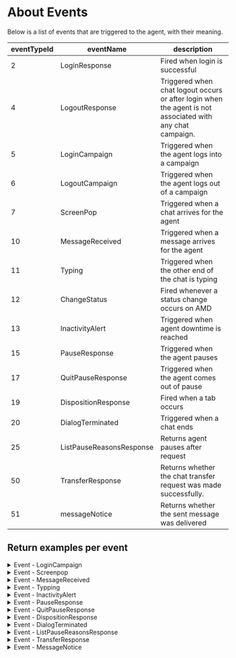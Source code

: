 # About Events

Below is a list of events that are triggered to the agent, with their meaning.

| eventTypeId | eventName | description |
| ----------- | --------- | ----------- |
| 2 | LoginResponse | Fired when login is successful |
| 4 | LogoutResponse | Triggered when chat logout occurs or after login when the agent is not associated with any chat campaign. |
| 5 | LoginCampaign | Triggered when the agent logs into a campaign |
| 6 | LogoutCampaign | Triggered when the agent logs out of a campaign |
| 7 | ScreenPop | Triggered when a chat arrives for the agent |
| 10 | MessageReceived | Triggered when a message arrives for the agent |
| 11 | Typing | Triggered when the other end of the chat is typing |
| 12 | ChangeStatus | Fired whenever a status change occurs on AMD |
| 13 | InactivityAlert | Triggered when agent downtime is reached |
| 15 | PauseResponse | Triggered when the agent pauses |
| 17 | QuitPauseResponse | Triggered when the agent comes out of pause |
| 19 | DispositionResponse | Fired when a tab occurs |
| 20 | DialogTerminated | Triggered when a chat ends |
| 25 | ListPauseReasonsResponse | Returns agent pauses after request |
| 50 | TransferResponse | Returns whether the chat transfer request was made successfully. |
| 51 | messageNotice | Returns whether the sent message was delivered |

## Return examples per event

<details>
  <summary>Event - LoginCampaign</summary>
  
  ```json
  {
    "eventTypeId": 5,
    "timestamp": "2024-04-26T15:35:10.9985663-03:00",
    "campaignId": 8,
    "eventData": {
        "agentId": 1099,
        "campaignId": 8,
        "campaignName": "WebChat Test",
        "campaignCode": ""
    },
    "channel": null
}
  ```
</details>
<details>
  <summary>Event - Screenpop</summary>

  ```json
  {
    "eventTypeId": 7,
    "timestamp": "2024-04-26T14:11:37.3783724-03:00",
    "campaignId": 8,
    "eventData": {
        "dialogId": "010dc36f98000000",
        "journeyId": "010dc36f97000000",
        "campaignId": 8,
        "userNickName": "Olos Webchat",
        "conversation": {
            "botnckname": "EaglleHub",
            "usrnckname": "Olos Webchat",
            "conv": [
                {
                    "sender": 1,
                    "messageId": "1714151470260",
                    "text": "",
                    "instant": "2024-04-26 14:11:10.269",
                    "attachments": null
                },
                {
                    "sender": 1,
                    "messageId": "1714151470272",
                    "text": "as",
                    "instant": "2024-04-26 14:11:10.279",
                    "attachments": null
                },
                {
                    "sender": 0,
                    "messageId": "1714151470272-0-293",
                    "text": "Oi, aqui é o bot de homologação. O que você gostaria de fazer?\n\nhttp://www.google.com.br\n\nhttps://www.google.com.br#teste\n\nhttp://www.google.com.br#teste\n\n•IOS: http://apps.apple.com/br/app/samp/id1437529454 \n\n•Android: https://play.google.com/store/apps/details?id=com.solusappv2#",
                    "instant": "2024-04-26 14:11:10.294",
                    "attachments": null
                },
                {
                    "sender": 1,
                    "messageId": "1714151471510",
                    "text": "agente",
                    "instant": "2024-04-26 14:11:11.519",
                    "attachments": null
                },
                {
                    "sender": 0,
                    "messageId": "1714151471510-0-529",
                    "text": "Qual campanha vc quer usar?",
                    "instant": "2024-04-26 14:11:11.531",
                    "attachments": null
                },
                {
                    "sender": 1,
                    "messageId": "1714151472343",
                    "text": "8",
                    "instant": "2024-04-26 14:11:12.352",
                    "attachments": null
                }
            ]
        },
        "extraData": "{\"mailingName\":\"$mailing.tablename\",\"recordId\":\"$mailing.recordId\"}",
        "conversationId": "60cd4-4a-4a8-98f-4165c_11d1cfce86b"
    },
    "channel": "undefined"
}
  ```
</details>
<details>
  <summary>Event - MessageReceived</summary>
  
  ```json
  {
    "eventTypeId": 10,
    "timestamp": "2024-04-26T15:38:41.9631702-03:00",
    "campaignId": 0,
    "eventData": {
        "agentId": 1099,
        "dialogId": "010dc383f3000000",
        "messageId": "1714156696947",
        "message": "Olá, tenho uma dúvida.",
        "sender": 1,
        "attachments": ""
    },
    "channel": "undefined"
}
  ```
</details>
<details>
  <summary>Event - Typping</summary>
  
  ```json
  {
    "eventTypeId": 11,
    "timestamp": "2024-04-26T15:46:23.3177076-03:00",
    "campaignId": 0,
    "eventData": {
        "agentId": 1099,
        "dialogId": "010dc383f3000000"
    },
    "channel": "undefined"
}
  ```
</details>
<details>
  <summary>Event - InactivityAlert</summary>
  
  ```json
  {
    "eventTypeId": 13,
    "timestamp": "2024-04-26T15:50:15.6895083-03:00",
    "campaignId": 0,
    "eventData": {
        "agentId": 1099,
        "dialogId": "010dc386ad000000",
        "message": "Olá, está por aí?"
    },
    "channel": "undefined"
}
  ```
</details>
<details>
  <summary>Event - PauseResponse</summary>
  
  ```json
  {
    "eventTypeId": 15,
    "timestamp": "2024-04-26T15:55:03.7730282-03:00",
    "campaignId": 0,
    "eventData": {
        "agentId": 1099,
        "reasonId": 100,
        "reasonCode": null,
        "errorCode": 0,
        "errorMessage": null
    },
    "channel": null
}
  ```
</details>
<details>
  <summary>Event - QuitPauseResponse</summary>
  
  ```json
  {
    "eventTypeId": 17,
    "timestamp": "2024-04-26T15:54:20.237865-03:00",
    "campaignId": 0,
    "eventData": {
        "agentId": 1099,
        "errorCode": 0,
        "errorMessage": null
    },
    "channel": null
}
  ```
</details>
<details>
  <summary>Event - DispositionResponse</summary>
  
  ```json
  {
    "eventTypeId": 19,
    "timestamp": "2024-04-26T16:39:46.2684611-03:00",
    "campaignId": 0,
    "eventData": {
        "agentId": 1099,
        "dialogId": "010dc39245000000",
        "errorCode": 0,
        "errorMessage": null
    },
    "channel": null
}
  ```
</details>
<details>
  <summary>Event - DialogTerminated</summary>
  
  ```json
  {
    "eventTypeId": 20,
    "timestamp": "2024-04-26T17:04:22.0682151-03:00",
    "campaignId": 0,
    "eventData": {
        "agentId": 1099,
        "dialogId": "010dc3980b000000",
        "dispositionId": 130,
        "dispositionCode": ""
    },
    "channel": "undefined"
}
  ```
</details>
<details>
  <summary>Event - ListPauseReasonsResponse</summary>
  
  ```json
  {
    "eventTypeId": 25,
    "timestamp": "2024-04-26T17:11:56.9861754-03:00",
    "campaignId": 0,
    "eventData": {
        "errorCode": 0,
        "errorMessage": null,
        "agentId": 1099,
        "pauseReasons": [
            {
                "id": 100,
                "name": "Reuniao",
                "type": 1,
                "code": ""
            },
            {
                "id": 101,
                "name": "Almoco",
                "type": 2,
                "code": ""
            },
            {
                "id": 102,
                "name": "Lanche",
                "type": 2,
                "code": ""
            },
            {
                "id": 103,
                "name": "Saida Particular",
                "type": 2,
                "code": ""
            },
            {
                "id": 104,
                "name": "Banheiro",
                "type": 2,
                "code": ""
            },
            {
                "id": 105,
                "name": "Atendimento Recepcao",
                "type": 1,
                "code": ""
            },
            {
                "id": 106,
                "name": "Feedback",
                "type": 1,
                "code": ""
            },
            {
                "id": 107,
                "name": "Tabulacao",
                "type": 1,
                "code": ""
            },
            {
                "id": 108,
                "name": "Livre",
                "type": 1,
                "code": ""
            },
            {
                "id": 109,
                "name": "Carteirizacao",
                "type": 1,
                "code": ""
            }
        ]
    },
    "channel": null
}
  ```
</details>
<details>
  <summary>Event - TransferResponse</summary>
  
  ```json
  {
    "eventTypeId": 50,
    "timestamp": "2024-04-26T17:38:51.6711518-03:00",
    "campaignId": 0,
    "eventData": {
        "agentId": 1099,
        "dialogId": "010dc3a010000000",
        "errorCode": 0,
        "errorMessage": null
    },
    "channel": null
}
  ```
</details>
<details>
  <summary>Event - MessageNotice</summary>
  
  ```json
  {
    "eventTypeId": 51,
    "timestamp": "2024-04-26T17:39:24.986602-03:00",
    "campaignId": 0,
    "eventData": {
        "agentId": 1099,
        "dialogId": "010dc3a02b000000",
        "messageId": "010dc3a04c000000",
        "status": "SENT"
    },
    "channel": null
}
  ```
</details>